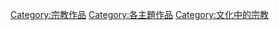 [[Category:宗教作品|Category:宗教作品]]
[[Category:各主題作品|Category:各主題作品]]
[[Category:文化中的宗教|Category:文化中的宗教]]